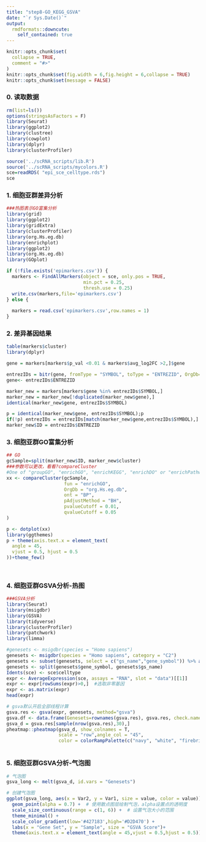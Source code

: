 ```yaml
---
title: "step8-GO_KEGG_GSVA"
date: "`r Sys.Date()`"
output:
  rmdformats::downcute:
    self_contained: true
---
```


```r
knitr::opts_chunk$set(
  collapse = TRUE,
  comment = "#>"
)
knitr::opts_chunk$set(fig.width = 6,fig.height = 6,collapse = TRUE)
knitr::opts_chunk$set(message = FALSE)
```

### 0. 读取数据

```r
rm(list=ls())
options(stringsAsFactors = F)
library(Seurat)
library(ggplot2)
library(clustree)
library(cowplot)
library(dplyr)
library(clusterProfiler)

source('../scRNA_scripts/lib.R')
source('../scRNA_scripts/mycolors.R')
sce=readRDS( "epi_sce_celltype.rds")
sce

```

### 1. 细胞亚群差异分析

```r
###热图表示GO富集分析
library(grid)
library(ggplot2)
library(gridExtra)
library(clusterProfiler)
library(org.Hs.eg.db)
library(enrichplot)
library(ggplot2)
library(org.Hs.eg.db)
library(GOplot)

if (!file.exists('epimarkers.csv')) {
  markers <- FindAllMarkers(object = sce, only.pos = TRUE, 
                            min.pct = 0.25, 
                            thresh.use = 0.25)
  write.csv(markers,file='epimarkers.csv')
} else {
  
  markers = read.csv('epimarkers.csv',row.names = 1)
}
```

### 2. 差异基因结果

```r

table(markers$cluster)
library(dplyr) 

gene = markers[markers$p_val <0.01 & markers$avg_log2FC >2,]$gene

entrezIDs = bitr(gene, fromType = "SYMBOL", toType = "ENTREZID", OrgDb= "org.Hs.eg.db", drop = TRUE)
gene<- entrezIDs$ENTREZID

marker_new = markers[markers$gene %in% entrezIDs$SYMBOL,]
marker_new = marker_new[!duplicated(marker_new$gene),]
identical(marker_new$gene, entrezIDs$SYMBOL)

p = identical(marker_new$gene, entrezIDs$SYMBOL);p
if(!p) entrezIDs = entrezIDs[match(marker_new$gene,entrezIDs$SYMBOL),]
marker_new$ID = entrezIDs$ENTREZID

```

### 3. 细胞亚群GO富集分析

```r
## GO
gcSample=split(marker_new$ID, marker_new$cluster) 
###参数可以更改，看看?compareCluster
#One of "groupGO", "enrichGO", "enrichKEGG", "enrichDO" or "enrichPathway" 
xx <- compareCluster(gcSample,
                     fun = "enrichGO",
                     OrgDb = "org.Hs.eg.db",
                     ont = "BP",
                     pAdjustMethod = "BH",
                     pvalueCutoff = 0.01,
                     qvalueCutoff = 0.05
)

p <- dotplot(xx)
library(ggthemes)
p + theme(axis.text.x = element_text(
  angle = 45,
  vjust = 0.5, hjust = 0.5
))+theme_few()

        
```

### 4. 细胞亚群GSVA分析-热图

```r
###GSVA分析
library(Seurat)
library(msigdbr)
library(GSVA)
library(tidyverse)
library(clusterProfiler)
library(patchwork)
library(limma)

#genesets <- msigdbr(species = "Homo sapiens") 
genesets <- msigdbr(species = "Homo sapiens", category = "C2") 
genesets <- subset(genesets, select = c("gs_name","gene_symbol")) %>% as.data.frame()
genesets <- split(genesets$gene_symbol, genesets$gs_name)
Idents(sce) <- sce$celltype
expr <- AverageExpression(sce, assays = "RNA", slot = "data")[[1]]
expr <- expr[rowSums(expr)>0,]  #选取非零基因
expr <- as.matrix(expr)
head(expr)

# gsva默认开启全部线程计算
gsva.res <- gsva(expr, genesets, method="gsva") 
gsva.df <- data.frame(Genesets=rownames(gsva.res), gsva.res, check.names = F)
gsva_d = gsva.res[sample(nrow(gsva.res),30),]
pheatmap::pheatmap(gsva_d, show_colnames = T, 
                   scale = "row",angle_col = "45",
                   color = colorRampPalette(c("navy", "white", "firebrick3"))(50))



```

### 5. 细胞亚群GSVA分析-气泡图

```r
# 气泡图
gsva_long <- melt(gsva_d, id.vars = "Genesets")

# 创建气泡图
ggplot(gsva_long, aes(x = Var2, y = Var1, size = value, color = value)) +
  geom_point(alpha = 0.7) +  # 使用散点图层绘制气泡，alpha设置点的透明度
  scale_size_continuous(range = c(1, 6)) +  # 设置气泡大小的范围
  theme_minimal() + 
  scale_color_gradient(low='#427183',high='#D2D470') +
  labs(x = "Gene Set", y = "Sample", size = "GSVA Score")+
  theme(axis.text.x = element_text(angle = 45,vjust = 0.5,hjust = 0.5))



```

